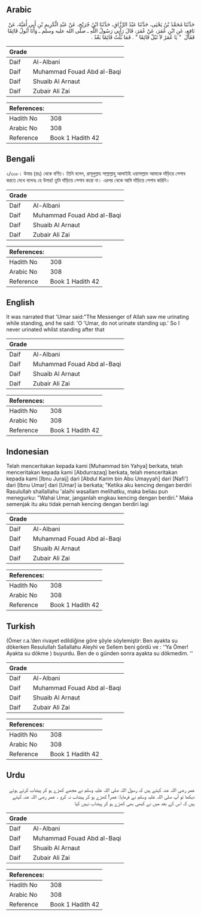 ## Arabic


<div dir="rtl" lang="ar" style={{fontSize:'larger',backgroundColor:'#f8f9fa',padding:20}}>
حَدَّثَنَا مُحَمَّدُ بْنُ يَحْيَى، حَدَّثَنَا عَبْدُ الرَّزَّاقِ، حَدَّثَنَا ابْنُ جُرَيْجٍ، عَنْ عَبْدِ الْكَرِيمِ بْنِ أَبِي أُمَيَّةَ، عَنْ نَافِعٍ، عَنِ ابْنِ عُمَرَ، عَنْ عُمَرَ، قَالَ رَآنِي رَسُولُ اللَّهِ ـ صلى الله عليه وسلم ـ وَأَنَا أَبُولُ قَائِمًا فَقَالَ ‏ "‏ يَا عُمَرُ لاَ تَبُلْ قَائِمًا ‏"‏ ‏.‏ فَمَا بُلْتُ قَائِمًا بَعْدُ ‏.‏
</div>
<div style={{backgroundColor:'#f8f9fa',padding:20, marginBottom: 10}}><table> <thead> <tr> <th>Grade</th> <th></th> </tr> </thead> <tbody> <tr><td>Daif</td><td>Al-Albani</td></tr><tr><td>Daif</td><td>Muhammad Fouad Abd al-Baqi</td></tr><tr><td>Daif</td><td>Shuaib Al Arnaut</td></tr><tr><td>Daif</td><td>Zubair Ali Zai</td></tr></tbody></table><table> <thead> <tr> <th>References:</th> <th></th> </tr> </thead> <tbody><tr><td>Hadith No</td><td>308</td></tr><tr><td>Arabic No</td><td>308</td></tr><tr><td>Reference</td><td>Book 1 Hadith 42</td></tr></tbody></table></div>

## Bengali


<div dir="ltr" lang="bn" style={{fontSize:'larger',backgroundColor:'#f8f9fa',padding:20}}>
২/৩০৮। উমার (রাঃ) থেকে বর্ণিত। তিনি বলেন, রাসূলুল্লাহ সাল্লাল্লাহু আলাইহি ওয়াসাল্লাম আমাকে দাঁড়িয়ে পেশাব করতে দেখে বলেনঃ হে উমার! তুমি দাঁড়িয়ে পেশাব করো না। এরপর থেকে আমি দাঁড়িয়ে পেশাব করিনি।
</div>
<div style={{backgroundColor:'#f8f9fa',padding:20, marginBottom: 10}}><table> <thead> <tr> <th>Grade</th> <th></th> </tr> </thead> <tbody> <tr><td>Daif</td><td>Al-Albani</td></tr><tr><td>Daif</td><td>Muhammad Fouad Abd al-Baqi</td></tr><tr><td>Daif</td><td>Shuaib Al Arnaut</td></tr><tr><td>Daif</td><td>Zubair Ali Zai</td></tr></tbody></table><table> <thead> <tr> <th>References:</th> <th></th> </tr> </thead> <tbody><tr><td>Hadith No</td><td>308</td></tr><tr><td>Arabic No</td><td>308</td></tr><tr><td>Reference</td><td>Book 1 Hadith 42</td></tr></tbody></table></div>

## English


<div dir="ltr" lang="en" style={{fontSize:'larger',backgroundColor:'#f8f9fa',padding:20}}>
It was narrated that 'Umar said:"The Messenger of Allah saw me urinating while standing, and he said: 'O 'Umar, do not urinate standing up.' So I never urinated whilst standing after that
</div>
<div style={{backgroundColor:'#f8f9fa',padding:20, marginBottom: 10}}><table> <thead> <tr> <th>Grade</th> <th></th> </tr> </thead> <tbody> <tr><td>Daif</td><td>Al-Albani</td></tr><tr><td>Daif</td><td>Muhammad Fouad Abd al-Baqi</td></tr><tr><td>Daif</td><td>Shuaib Al Arnaut</td></tr><tr><td>Daif</td><td>Zubair Ali Zai</td></tr></tbody></table><table> <thead> <tr> <th>References:</th> <th></th> </tr> </thead> <tbody><tr><td>Hadith No</td><td>308</td></tr><tr><td>Arabic No</td><td>308</td></tr><tr><td>Reference</td><td>Book 1 Hadith 42</td></tr></tbody></table></div>

## Indonesian


<div dir="ltr" lang="id" style={{fontSize:'larger',backgroundColor:'#f8f9fa',padding:20}}>
Telah menceritakan kepada kami [Muhammad bin Yahya] berkata, telah menceritakan kepada kami [Abdurrazaq] berkata, telah menceritakan kepada kami [Ibnu Juraij] dari [Abdul Karim bin Abu Umayyah] dari [Nafi'] dari [Ibnu Umar] dari [Umar] ia berkata; "Ketika aku kencing dengan berdiri Rasulullah shallallahu 'alaihi wasallam melihatku, maka beliau pun menegurku: "Wahai Umar, janganlah engkau kencing dengan berdiri." Maka semenjak itu aku tidak pernah kencing dengan berdiri lagi
</div>
<div style={{backgroundColor:'#f8f9fa',padding:20, marginBottom: 10}}><table> <thead> <tr> <th>Grade</th> <th></th> </tr> </thead> <tbody> <tr><td>Daif</td><td>Al-Albani</td></tr><tr><td>Daif</td><td>Muhammad Fouad Abd al-Baqi</td></tr><tr><td>Daif</td><td>Shuaib Al Arnaut</td></tr><tr><td>Daif</td><td>Zubair Ali Zai</td></tr></tbody></table><table> <thead> <tr> <th>References:</th> <th></th> </tr> </thead> <tbody><tr><td>Hadith No</td><td>308</td></tr><tr><td>Arabic No</td><td>308</td></tr><tr><td>Reference</td><td>Book 1 Hadith 42</td></tr></tbody></table></div>

## Turkish


<div dir="ltr" lang="tr" style={{fontSize:'larger',backgroundColor:'#f8f9fa',padding:20}}>
(Ömer r.a.’den rivayet edildiğine göre şöyle söylemiştir: Ben ayakta su dökerken Resulullah Sallallahu Aleyhi ve Sellem beni gördü ve : ‘‘Ya Ömer! Ayakta su dökme ) buyurdu. Ben de o günden sonra ayakta su dökmedim. ‘‘
</div>
<div style={{backgroundColor:'#f8f9fa',padding:20, marginBottom: 10}}><table> <thead> <tr> <th>Grade</th> <th></th> </tr> </thead> <tbody> <tr><td>Daif</td><td>Al-Albani</td></tr><tr><td>Daif</td><td>Muhammad Fouad Abd al-Baqi</td></tr><tr><td>Daif</td><td>Shuaib Al Arnaut</td></tr><tr><td>Daif</td><td>Zubair Ali Zai</td></tr></tbody></table><table> <thead> <tr> <th>References:</th> <th></th> </tr> </thead> <tbody><tr><td>Hadith No</td><td>308</td></tr><tr><td>Arabic No</td><td>308</td></tr><tr><td>Reference</td><td>Book 1 Hadith 42</td></tr></tbody></table></div>

## Urdu


<div dir="rtl" lang="ur" style={{fontSize:'larger',backgroundColor:'#f8f9fa',padding:20}}>
عمر رضی اللہ عنہ کہتے ہیں کہ رسول اللہ صلی اللہ علیہ وسلم نے مجھے کھڑے ہو کر پیشاب کرتے ہوئے دیکھا تو آپ صلی اللہ علیہ وسلم نے فرمایا: عمر! کھڑے ہو کر پیشاب نہ کرو ۔ عمر رضی اللہ عنہ کہتے ہیں کہ اس کے بعد میں نے کبھی بھی کھڑے ہو کر پیشاب نہیں کیا
</div>
<div style={{backgroundColor:'#f8f9fa',padding:20, marginBottom: 10}}><table> <thead> <tr> <th>Grade</th> <th></th> </tr> </thead> <tbody> <tr><td>Daif</td><td>Al-Albani</td></tr><tr><td>Daif</td><td>Muhammad Fouad Abd al-Baqi</td></tr><tr><td>Daif</td><td>Shuaib Al Arnaut</td></tr><tr><td>Daif</td><td>Zubair Ali Zai</td></tr></tbody></table><table> <thead> <tr> <th>References:</th> <th></th> </tr> </thead> <tbody><tr><td>Hadith No</td><td>308</td></tr><tr><td>Arabic No</td><td>308</td></tr><tr><td>Reference</td><td>Book 1 Hadith 42</td></tr></tbody></table></div>
